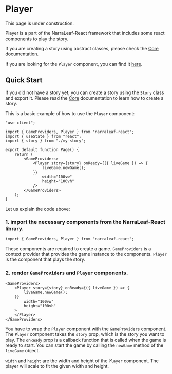 
# Player

<Callout type="warning" emoji="⚠️">
    This page is under construction.
</Callout>

Player is a part of the NarraLeaf-React framework that includes some react components to play the story.

If you are creating a story using abstract classes, please check the [Core](/documentation/core) documentation.

If you are looking for the `Player` component, you can find it [here](/documentation/player/player).

## Quick Start

If you did not have a story yet, you can create a story using the `Story` class and export it.
Please read the [Core](/documentation/core) documentation to learn how to create a story.

This is a basic example of how to use the `Player` component:

```tsx
"use client";

import { GameProviders, Player } from "narraleaf-react";
import { useState } from "react";
import { story } from "./my-story";

export default function Page() {
    return (
        <GameProviders>
            <Player story={story} onReady={({ liveGame }) => {
                liveGame.newGame();
            }}
                width="100vw"
                height="100vh"
            />
        </GameProviders>
    );
}
```

Let us explain the code above:

### 1. import the necessary components from the NarraLeaf-React library.

```tsx
import { GameProviders, Player } from "narraleaf-react";
```

These components are required to create a game.
`GameProviders` is a context provider that provides the game instance to the components. `Player` is the component
that plays the story.

### 2. render `GameProviders` and `Player` components.

```tsx
<GameProviders>
    <Player story={story} onReady={({ liveGame }) => {
        liveGame.newGame();
    }}
        width="100vw"
        height="100vh"
    >
    </Player>
</GameProviders>
```

You have to wrap the `Player` component with the `GameProviders` component.
The `Player` component takes the `story` prop, which is the story you want to play.
The `onReady` prop is a callback function that is called when the game is ready to start.
You can start the game by calling the `newGame` method of the `liveGame` object.

`width` and `height` are the width and height of the `Player` component. The player will scale to fit the given width and height.

